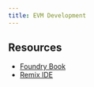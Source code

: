 ```yaml
---
title: EVM Development
---
```


## Resources

- [Foundry Book](https://book.getfoundry.sh/)
- [Remix IDE](https://remix.ethereum.org/)